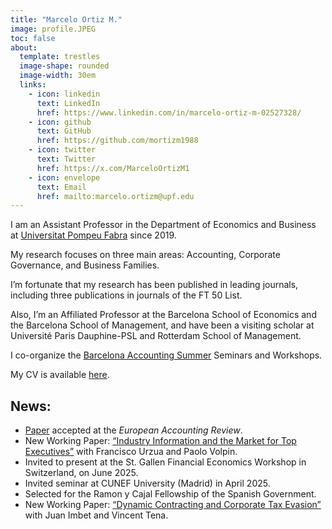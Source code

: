 ```yaml
---
title: "Marcelo Ortiz M."
image: profile.JPEG
toc: false
about: 
  template: trestles
  image-shape: rounded
  image-width: 30em
  links:
    - icon: linkedin
      text: LinkedIn
      href: https://www.linkedin.com/in/marcelo-ortiz-m-02527328/
    - icon: github
      text: GitHub
      href: https://github.com/mortizm1988
    - icon: twitter
      text: Twitter
      href: https://x.com/MarceloOrtizM1
    - icon: envelope
      text: Email
      href: mailto:marcelo.ortizm@upf.edu
---
```


I am an Assistant Professor in the Department of Economics and Business at [Universitat Pompeu Fabra](https://www.upf.edu/en/web/universitat/la-upf-en-els-ranquings) since 2019.

My research focuses on three main areas: Accounting, Corporate Governance, and Business Families.

I'm fortunate that my research has been published in leading journals, including three publications in journals of the FT 50 List.

Also, I'm an Affiliated Professor at the Barcelona School of Economics and the Barcelona School of Management, and have been a visiting scholar at Université Paris Dauphine-PSL and Rotterdam School of Management.

I co-organize the [Barcelona Accounting Summer](https://sites.google.com/view/bas-2021/inicio) Seminars and Workshops.

My CV is available [here](cv_2024-06.pdf).

## **News:**

-   [Paper](https://papers.ssrn.com/sol3/papers.cfm?abstract_id=4096239) accepted at the *European Accounting Review*.
-   New Working Paper: ["Industry Information and the Market for Top Executives"](https://papers.ssrn.com/sol3/papers.cfm?abstract_id=5052279) with Francisco Urzua and Paolo Volpin.
-   Invited to present at the St. Gallen Financial Economics Workshop in Switzerland, on June 2025.
-   Invited seminar at CUNEF University (Madrid) in April 2025.
-   Selected for the Ramon y Cajal Fellowship of the Spanish Government.
-   New Working Paper: ["Dynamic Contracting and Corporate Tax Evasion"](https://papers.ssrn.com/sol3/papers.cfm?abstract_id=4872375) with Juan Imbet and Vincent Tena.